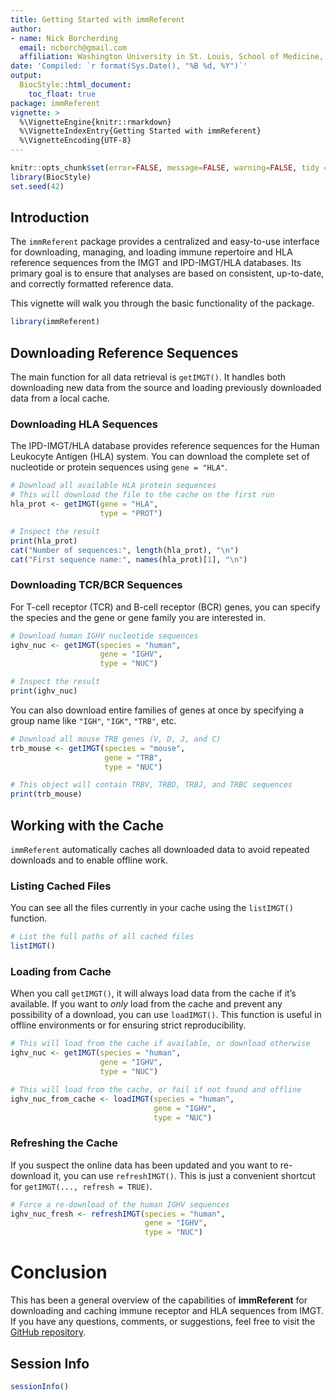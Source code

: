 ```yaml
---
title: Getting Started with immReferent
author: 
- name: Nick Borcherding
  email: ncborch@gmail.com
  affiliation: Washington University in St. Louis, School of Medicine, St. Louis, MO, USA
date: 'Compiled: `r format(Sys.Date(), "%B %d, %Y")`'
output:
  BiocStyle::html_document:
    toc_float: true
package: immReferent
vignette: >
  %\VignetteEngine{knitr::rmarkdown}
  %\VignetteIndexEntry{Getting Started with immReferent}
  %\VignetteEncoding{UTF-8} 
---
```


```r
knitr::opts_chunk$set(error=FALSE, message=FALSE, warning=FALSE, tidy = FALSE)
library(BiocStyle)
set.seed(42)
```

## Introduction

The `immReferent` package provides a centralized and easy-to-use interface for downloading, managing, and loading immune repertoire and HLA reference sequences from the IMGT and IPD-IMGT/HLA databases. Its primary goal is to ensure that analyses are based on consistent, up-to-date, and correctly formatted reference data.

This vignette will walk you through the basic functionality of the package.

```r
library(immReferent)
```

## Downloading Reference Sequences

The main function for all data retrieval is `getIMGT()`. It handles both downloading new data from the source and loading previously downloaded data from a local cache.

### Downloading HLA Sequences

The IPD-IMGT/HLA database provides reference sequences for the Human Leukocyte Antigen (HLA) system. You can download the complete set of nucleotide or protein sequences using `gene = "HLA"`.

```r
# Download all available HLA protein sequences
# This will download the file to the cache on the first run
hla_prot <- getIMGT(gene = "HLA", 
                    type = "PROT")

# Inspect the result
print(hla_prot)
cat("Number of sequences:", length(hla_prot), "\n")
cat("First sequence name:", names(hla_prot)[1], "\n")
```

### Downloading TCR/BCR Sequences

For T-cell receptor (TCR) and B-cell receptor (BCR) genes, you can specify the species and the gene or gene family you are interested in.

```r
# Download human IGHV nucleotide sequences
ighv_nuc <- getIMGT(species = "human", 
                    gene = "IGHV", 
                    type = "NUC")

# Inspect the result
print(ighv_nuc)
```

You can also download entire families of genes at once by specifying a group name like `"IGH"`, `"IGK"`, `"TRB"`, etc.

```r
# Download all mouse TRB genes (V, D, J, and C)
trb_mouse <- getIMGT(species = "mouse",
                     gene = "TRB", 
                     type = "NUC")

# This object will contain TRBV, TRBD, TRBJ, and TRBC sequences
print(trb_mouse)
```

## Working with the Cache

`immReferent` automatically caches all downloaded data to avoid repeated downloads and to enable offline work.

### Listing Cached Files

You can see all the files currently in your cache using the `listIMGT()` function.

```r
# List the full paths of all cached files
listIMGT()
```

### Loading from Cache

When you call `getIMGT()`, it will always load data from the cache if it's available. If you want to *only* load from the cache and prevent any possibility of a download, you can use `loadIMGT()`. This function is useful in offline environments or for ensuring strict reproducibility.

```r
# This will load from the cache if available, or download otherwise
ighv_nuc <- getIMGT(species = "human", 
                    gene = "IGHV", 
                    type = "NUC")

# This will load from the cache, or fail if not found and offline
ighv_nuc_from_cache <- loadIMGT(species = "human", 
                                gene = "IGHV", 
                                type = "NUC")
```

### Refreshing the Cache

If you suspect the online data has been updated and you want to re-download it, you can use `refreshIMGT()`. This is just a convenient shortcut for `getIMGT(..., refresh = TRUE)`.

```r
# Force a re-download of the human IGHV sequences
ighv_nuc_fresh <- refreshIMGT(species = "human", 
                              gene = "IGHV", 
                              type = "NUC")
```

# Conclusion

This has been a general overview of the capabilities of **immReferent** for downloading and caching immune receptor and HLA sequences from IMGT. If you have any questions, comments, or suggestions, feel free to visit the [GitHub repository](https://github.com/BorchLab/immReferent).

## Session Info

```r
sessionInfo()
```

